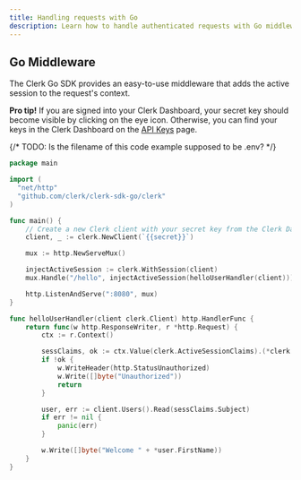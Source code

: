 ```yaml
---
title: Handling requests with Go
description: Learn how to handle authenticated requests with Go middleware using Clerk.
---
```


## Go Middleware

The Clerk Go SDK provides an easy-to-use middleware that adds the active session to the request's context.

**Pro tip!** If you are signed into your Clerk Dashboard, your secret key should become visible by clicking on the eye icon. Otherwise, you can find your keys in the Clerk Dashboard on the [API Keys](https://dashboard.clerk.com/last-active?path=api-keys) page.

{/* TODO: Is the filename of this code example supposed to be .env? */}

<InjectKeys>

```go filename=".env"
package main

import (
  "net/http"
  "github.com/clerk/clerk-sdk-go/clerk"
)

func main() {
	// Create a new Clerk client with your secret key from the Clerk Dashboard
	client, _ := clerk.NewClient(`{{secret}}`)

	mux := http.NewServeMux()

	injectActiveSession := clerk.WithSession(client)
	mux.Handle("/hello", injectActiveSession(helloUserHandler(client)))

	http.ListenAndServe(":8080", mux)
}

func helloUserHandler(client clerk.Client) http.HandlerFunc {
	return func(w http.ResponseWriter, r *http.Request) {
		ctx := r.Context()

		sessClaims, ok := ctx.Value(clerk.ActiveSessionClaims).(*clerk.SessionClaims)
		if !ok {
			w.WriteHeader(http.StatusUnauthorized)
			w.Write([]byte("Unauthorized"))
			return
		}

		user, err := client.Users().Read(sessClaims.Subject)
		if err != nil {
			panic(err)
		}

		w.Write([]byte("Welcome " + *user.FirstName))
	}
}
```

</InjectKeys>
